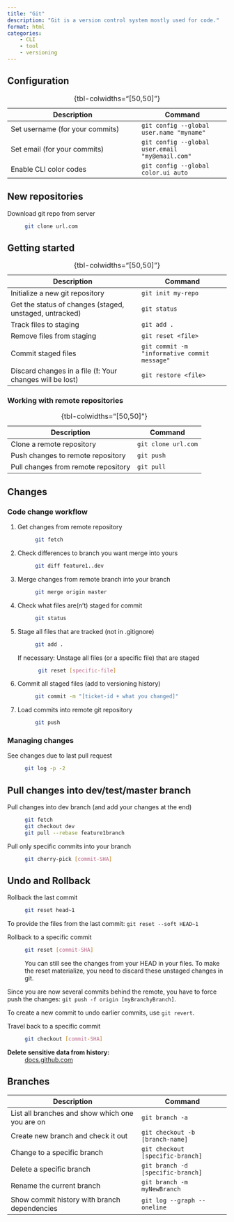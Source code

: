 ```yaml
---
title: "Git"
description: "Git is a version control system mostly used for code."
format: html
categories:
    - CLI
    - tool
    - versioning
---
```




## Configuration

| Description | Command |
|-------------|---------|
| Set username (for your commits) | `git config --global user.name "myname"` |
| Set email (for your commits) | `git config --global user.email "my@email.com"` |
| Enable CLI color codes | `git config --global color.ui auto`

:  {tbl-colwidths="[50,50]"}


## New repositories

Download git repo from server
: ```bash
git clone url.com
```

## Getting started


| Description | Command |
|-------------|---------|
| Initialize a new git repository | `git init my-repo` |
| Get the status of changes (staged, unstaged, untracked) | `git status` |
| Track files to staging | `git add .` |
| Remove files from staging | `git reset <file>` |
| Commit staged files | `git commit -m "informative commit message"` |
| Discard changes in a file (**!**: Your changes will be lost) | `git restore <file>` |

:  {tbl-colwidths="[50,50]"}


### Working with remote repositories

| Description | Command |
|-------------|---------|
| Clone a remote repository | `git clone url.com` |
| Push changes to remote repository | `git push` |
| Pull changes from remote repository | `git pull` |
:  {tbl-colwidths="[50,50]"}


## Changes

### Code change workflow

1. Get changes from remote repository
: ```bash
git fetch
```

2. Check differences to branch you want merge into yours
: ```bash
git diff feature1..dev
```

3. Merge changes from remote branch into your branch
: ```bash
git merge origin master
```

4. Check what files are(n't) staged for commit
: ```bash
git status
```

5. Stage all files that are tracked (not in .gitignore)
: ```bash
git add .
```

    If necessary: Unstage all files (or a specific file) that are staged
    : ```bash
    git reset [specific-file]
    ```

6. Commit all staged files (add to versioning history)
: ```bash
git commit -m "[ticket-id + what you changed]"
```

7. Load commits into remote git repository
: ```bash
git push
```

### Managing changes

See changes due to last pull request
: ```bash
git log -p -2
```

## Pull changes into dev/test/master branch 

Pull changes into dev branch (and add your changes at the end) 
: ```bash
git fetch
git checkout dev
git pull --rebase feature1branch 
```

Pull only specific commits into your branch
: ```bash
git cherry-pick [commit-SHA]
```

## Undo and Rollback

Rollback the last commit
: ```bash
git reset head~1
```

To provide the files from the last commit: `git reset --soft HEAD~1`

Rollback to a specific commit
: ```bash
git reset [commit-SHA]
```
You can still see the changes from your HEAD in your files. To make the reset materialize, you need to discard these unstaged changes in git. 

Since you are now several commits behind the remote, you have to force push the changes: `git push -f origin [myBranchyBranch]`.

To create a new commit to undo earlier commits, use `git revert`.

Travel back to a specific commit
: ```bash
git checkout [commit-SHA]
```

**Delete sensitive data from history:**
: [docs.github.com](https://docs.github.com/en/authentication/keeping-your-account-and-data-secure/removing-sensitive-data-from-a-repository#using-git-filter-repo)

## Branches

| Description | Command |
|-------------|---------|
| List all branches and show which one you are on | `git branch -a` |
| Create new branch and check it out | `git checkout -b [branch-name]` |
| Change to a specific branch | `git checkout [specific-branch]` |
| Delete a specific branch | `git branch -d [specific-branch]` |
| Rename the current branch | `git branch -m myNewBranch` |
| Show commit history with branch dependencies | `git log --graph --oneline` |

